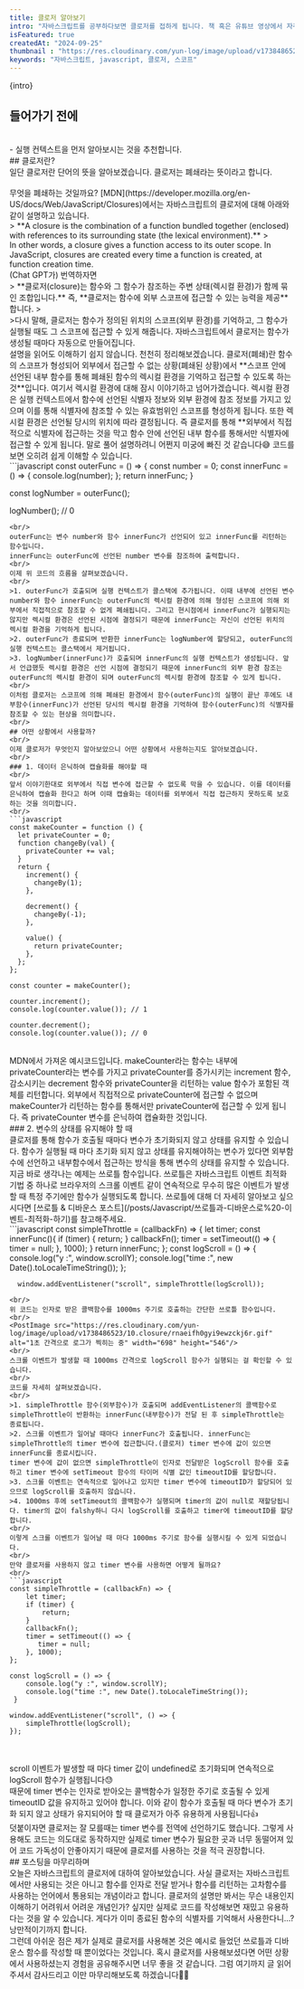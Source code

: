 ```yaml
---
title: 클로저 알아보기
intro: "자바스크립트를 공부하다보면 클로저를 접하게 됩니다. 책 혹은 유튜브 영상에서 자주 볼 수 있고 특히 프론트엔드 기술 면접 리스트에 빠지지 않고 등장하는 단골 손님입니다. 오늘은 과연 클로저란 무엇인지, 어떤 상황에서 사용하게 되는지 알아보도록 하겠습니다."
isFeatured: true
createdAt: "2024-09-25"
thumbnail : "https://res.cloudinary.com/yun-log/image/upload/v1738486521/10.closure/fbwwcmeq9dhcypdlgxvh.jpg" 
keywords: "자바스크립트, javascript, 클로저, 스코프"
---
```

<p>{intro}</p>
<Spacing size="lg" />

## 들어가기 전에
<br/>
- 실행 컨텍스트을 먼저 알아보시는 것을 추천합니다.
<br/>
## 클로저란?
<br/>
일단 클로저란 단어의 뜻을 알아보겠습니다. 클로저는 폐쇄라는 뜻이라고 합니다.
<br/>
<PostImage src="https://res.cloudinary.com/yun-log/image/upload/v1738486518/10.closure/w49fszse2q41kkxzrbe3.png" alt="클로저는 폐쇄라는 뜻" width="647" height="242"/>
<br/>
무엇을 폐쇄하는 것일까요? [MDN](https://developer.mozilla.org/en-US/docs/Web/JavaScript/Closures)에서는 자바스크립트의 클로저에 대해 아래와 같이 설명하고 있습니다.
<br/>
> **A closure is the combination of a function bundled together (enclosed) with references to its surrounding state (the lexical environment).** 
><br/>In other words, a closure gives a function access to its outer scope. In JavaScript, closures are created every time a function is created, at function creation time.

<br/>
(Chat GPT가) 번역하자면
<br/>
> **클로저(closure)는 함수와 그 함수가 참조하는 주변 상태(렉시컬 환경)가 함께 묶인 조합입니다.** 즉, **클로저는 함수에 외부 스코프에 접근할 수 있는 능력을 제공**합니다. 
><br/>
>다시 말해, 클로저는 함수가 정의된 위치의 스코프(외부 환경)를 기억하고, 그 함수가 실행될 때도 그 스코프에 접근할 수 있게 해줍니다. 자바스크립트에서 클로저는 함수가 생성될 때마다 자동으로 만들어집니다.

<br/>
설명을 읽어도 이해하기 쉽지 않습니다. 천천히 정리해보겠습니다. 클로저(폐쇄)란 함수의 스코프가 형성되어 외부에서 접근할 수 없는 상황(폐쇄된 상황)에서 **스코프 안에 선언된 내부 함수를 통해 폐쇄된 함수의 렉시컬 환경을 기억하고 접근할 수 있도록 하는 것**입니다. 여기서 렉시컬 환경에 대해 잠시 이야기하고 넘어가겠습니다. 렉시컬 환경은 실행 컨텍스트에서 함수에 선언된 식별자 정보와 외부 환경에 참조 정보를 가지고 있으며 이를 통해 식별자에 참조할 수 있는 유효범위인 스코프를 형성하게 됩니다. 또한 렉시컬 환경은 선언될 당시의 위치에 따라 결정됩니다. 즉 클로저를 통해 **외부에서 직접적으로 식별자에 접근하는 것을 막고 함수 안에 선언된 내부 함수를 통해서만 식별자에 접근할 수 있게 됩니다. 말로 풀어 설명하려니 어쩐지 미궁에 빠진 것 같습니다😅 코드를 보면 오히려 쉽게 이해할 수 있습니다.
<br/>
```javascript
const outerFunc = () => {
  const number = 0;
  const innerFunc = () => {
    console.log(number);
  };
  return innerFunc;
}

const logNumber = outerFunc();

logNumber(); // 0
```
<br/>
outerFunc는 변수 number와 함수 innerFunc가 선언되어 있고 innerFunc를 리턴하는 함수입니다. 
innerFunc는 outerFunc에 선언된 number 변수를 참조하여 출력합니다.
<br/>
이제 위 코드의 흐름을 살펴보겠습니다.
<br/>
>1. outerFunc가 호출되며 실행 컨텍스트가 콜스택에 추가됩니다. 이때 내부에 선언된 변수 number와 함수 innerFunc는 outerFunc의 렉시컬 환경에 의해 형성된 스코프에 의해 외부에서 직접적으로 참조할 수 없게 폐쇄됩니다. 그리고 현시점에서 innerFunc가 실행되지는 않지만 렉시컬 환경은 선언된 시점에 결정되기 때문에 innerFunc는 자신이 선언된 위치의 렉시컬 환경을 기억하게 됩니다. 
>2. outerFunc가 종료되며 반환한 innerFunc는 logNumber에 할당되고, outerFunc의 실행 컨텍스트는 콜스택에서 제거됩니다.
>3. logNumber(innerFunc)가 호출되며 innerFunc의 실행 컨텍스트가 생성됩니다. 앞서 언급했듯 렉시컬 환경은 선언 시점에 결정되기 때문에 innerFunc의 외부 환경 참조는 outerFunc의 렉시컬 환경이 되며 outerFunc의 렉시컬 환경에 참조할 수 있게 됩니다. 
<br/>
이처럼 클로저는 스코프에 의해 폐쇄된 환경에서 함수(outerFunc)의 실행이 끝난 후에도 내부함수(innerFunc)가 선언된 당시의 렉시컬 환경을 기억하여 함수(outerFunc)의 식별자를 참조할 수 있는 현상을 의미합니다.
<br/>
## 어떤 상황에서 사용할까?
<br/>
이제 클로저가 무엇인지 알아보았으니 어떤 상황에서 사용하는지도 알아보겠습니다.
<br/>
### 1. 데이터 은닉하여 캡슐화를 해야할 때
<br/>
앞서 이야기한대로 외부에서 직접 변수에 접근할 수 없도록 막을 수 있습니다. 이를 데이터를 은닉하여 캡슐화 한다고 하며 이때 캡슐화는 데이터를 외부에서 직접 접근하지 못하도록 보호하는 것을 의미합니다.
<br/>
```javascript
const makeCounter = function () {
  let privateCounter = 0;
  function changeBy(val) {
    privateCounter += val;
  }
  return {
    increment() {
      changeBy(1);
    },

    decrement() {
      changeBy(-1);
    },

    value() {
      return privateCounter;
    },
  };
};

const counter = makeCounter();

counter.increment();
console.log(counter.value()); // 1 

counter.decrement();
console.log(counter.value()); // 0
```
<br/>
MDN에서 가져온 예시코드입니다.
makeCounter라는 함수는 내부에 privateCounter라는 변수를 가지고 privateCounter를 증가시키는 increment 함수, 감소시키는 decrement 함수와 privateCounter을 리턴하는 value 함수가 포함된 객체를 리턴합니다. 
외부에서 직접적으로 privateCounter에 접근할 수 없으며 makeCounter가 리턴하는 함수를 통해서만 privateCounter에 접근할 수 있게 됩니다. 즉 privateCounter 변수를 은닉하여 캡슐화한 것입니다.
<br/>
### 2. 변수의 상태를 유지해야 할 때
<br/>
클로저를 통해 함수가 호출될 때마다 변수가 초기화되지 않고 상태를 유지할 수 있습니다. 함수가 실행될 때 마다 초기화 되지 않고 상태를 유지해야하는 변수가 있다면 외부함수에 선언하고 내부함수에서 접근하는 방식을 통해 변수의 상태를 유지할 수 있습니다. 
지금 바로 생각나는 예제는 쓰로틀 함수입니다. 쓰로틀은 자바스크립트 이벤트 최적화 기법 중 하나로 브라우저의 스크롤 이벤트 같이 연속적으로 무수히 많은 이벤트가 발생할 때 특정 주기에만 함수가 실행되도록 합니다.
쓰로틀에 대해 더 자세히 알아보고 싶으시다면 [쓰로틀 & 디바운스 포스트](/posts/Javascript/쓰로틀과-디바운스로%20-이벤트-최적화-하기)를 참고해주세요.
<br/>
```javascript
  const simpleThrottle = (callbackFn) => {
        let timer;
        const innerFunc(){
               if (timer) {
            return;
          }
          callbackFn();
          timer = setTimeout(() => {
            timer = null;
          }, 1000);
        }
        return innerFunc;
      };
      const logScroll = () => {
        console.log("y :", window.scrollY);
        console.log("time :", new Date().toLocaleTimeString());
      };

      window.addEventListener("scroll", simpleThrottle(logScroll));
```
<br/>
위 코드는 인자로 받은 콜백함수를 1000ms 주기로 호출하는 간단한 쓰로틀 함수입니다.
<br/>
<PostImage src="https://res.cloudinary.com/yun-log/image/upload/v1738486523/10.closure/rnaeifh0gyi9ewzckj6r.gif" alt="1초 간격으로 로그가 찍히는 중" width="698" height="546"/>
<br/>
스크롤 이벤트가 발생할 때 1000ms 간격으로 logScroll 함수가 실행되는 걸 확인할 수 있습니다.
<br/>
코드를 자세히 살펴보겠습니다.
<br/>
>1. simpleThrottle 함수(외부함수)가 호출되며 addEventListener의 콜백함수로 simpleThrottle이 반환하는 innerFunc(내부함수)가 전달 된 후 simpleThrottle는 종료됩니다.
>2. 스크롤 이벤트가 일어날 때마다 innerFunc가 호출됩니다. innerFunc는 simpleThrottle의 timer 변수에 접근합니다.(클로저) timer 변수에 값이 있으면 innerFunc를 종료시킵니다.
timer 변수에 값이 없으면 simpleThrottle이 인자로 전달받은 logScroll 함수를 호출하고 timer 변수에 setTimeout 함수의 타이머 식별 값인 timeoutID를 할당합니다.
>3. 스크롤 이벤트는 연속적으로 일어나고 있지만 timer 변수에 timeoutID가 할당되어 있으므로 logScroll를 호출하지 않습니다.
>4. 1000ms 후에 setTimeout의 콜백함수가 실행되며 timer의 값이 null로 재할당됩니다. timer의 값이 falshy하니 다시 logScroll를 호출하고 timer에 timeoutID를 할당합니다.
<br/>
이렇게 스크롤 이벤트가 일어날 때 마다 1000ms 주기로 함수를 실행시킬 수 있게 되었습니다. 
<br/>
만약 클로저를 사용하지 않고 timer 변수를 사용하면 어떻게 될까요?
<br/>
```javascript
const simpleThrottle = (callbackFn) => {
    let timer;
    if (timer) {
        return;
    }
    callbackFn();
    timer = setTimeout(() => {
       timer = null;
    }, 1000);
};

const logScroll = () => {
    console.log("y :", window.scrollY);
    console.log("time :", new Date().toLocaleTimeString());
 }

window.addEventListener("scroll", () => {
    simpleThrottle(logScroll);
});
```
<br/>
<PostImage src="https://res.cloudinary.com/yun-log/image/upload/v1738486520/10.closure/rdfkgryfocsddxz1ngdf.gif" alt="로그가 무수히 찍히는 중" width="698" height="546"/>
<br/>
scroll 이벤트가 발생할 때 마다 timer 값이 undefined로 초기화되며 연속적으로 logScroll 함수가 실행됩니다😓
<br/>
때문에 timer 변수는 인자로 받아오는 콜백함수가 일정한 주기로 호출될 수 있게 timeoutID 값을 유지하고 있어야 합니다. 이와 같이 함수가 호출될 때 마다 변수가 초기화 되지 않고 상태가 유지되어야 할 때 클로저가 아주 유용하게 사용됩니다👍
<br/>
덧붙이자면 클로저는 잘 모를때는 timer 변수를 전역에 선언하기도 했습니다. 그렇게 사용해도 코드는 의도대로 동작하지만 실제로 timer 변수가 필요한 곳과 너무 동떨어져 있어 코드 가독성이 안좋아지기 때문에 클로저를 사용하는 것을 적극 권장합니다. 
<br/>
## 포스팅을 마무리하며
<br/>
오늘은 자바스크립트의 클로저에 대하여 알아보았습니다. 사실 클로저는 자바스크립트에서만 사용되는 것은 아니고 함수를 인자로 전달 받거나 함수를 리턴하는 고차함수를 사용하는 언어에서 통용되는 개념이라고 합니다. 클로저의 설명만 봐서는 무슨 내용인지 이해하기 어려워서 어려운 개념인가? 싶지만 실제로 코드를 작성해보면 재밌고 유용하다는 것을 알 수 있습니다. 게다가 이미 종료된 함수의 식별자를 기억해서 사용한다니...? 낭만적이기까지 합니다.
<br/>
그런데 아쉬운 점은 제가 실제로 클로저를 사용해본 것은 예시로 들었던 쓰로틀과 디바운스 함수를 작성할 때 뿐이었다는 것입니다. 혹시 클로저를 사용해보셨다면 어떤 상황에서 사용하셨는지 경험을 공유해주시면 너무 좋을 것 같습니다. 그럼 여기까지 글 읽어주셔서 감사드리고 이만 마무리해보도록 하겠습니다👋👋








